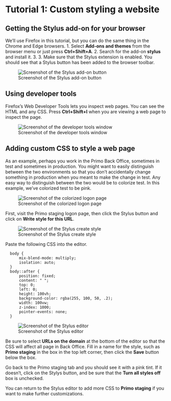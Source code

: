# Tutorial 1: Custom styling a website


## Getting the Stylus add-on for your browser
We'll use Firefox in this tutorial, but you can do the same thing in the Chrome and Edge browsers.
1. Select **Add-ons and themes** from the browser menu or just press **Ctrl+Shift+A**.
2. Search for the add-on **stylus** and install it.
3. 3. Make sure that the Stylus extension is enabled. You should see that a Stylus button has been added to the browser toolbar.

![Screenshot of the Stylus add-on button]({{site.baseurl}}/img/stylus_button.png)

## Using developer tools
Firefox's Web Developer Tools lets you inspect web pages. You can see the HTML and any CSS. Press **Ctrl+Shift+I** when you are viewing a web page to inspect the page. 

![Screenshot of the developer tools window]({{site.baseurl}}/img/dev_tools.png)

## Adding custom CSS to style a web page
As an example, perhaps you work in the Primo Back Office, sometimes in test and sometimes in production. You might want to easily distinguish between the two environments so that you don't accidentally change something in production when you meant to make the change in test. Any easy way to distinguish between the two would be to colorize test. In this example, we've colorized test to be pink.

![Screenshot of the colorized logon page]({{site.baseurl}}/img/bo_login.png)

First, visit the Primo staging logon page, then click the Stylus button and click on **Write style for this URL**.

![Screenshot of the Stylus create style]({{site.baseurl}}/img/staging_styles.png)

Paste the following CSS into the editor.

```
  body {
      mix-blend-mode: multiply;
      isolation: auto;
  }
  body::after {
      position: fixed;
      content: " ";
      top: 0;
      left: 0;
      height: 100vh;
      background-color: rgba(255, 100, 50, .2);
      width: 100vw;
      z-index: 1000;
      pointer-events: none;
  }
```
![Screenshot of the Stylus editor]({{site.baseurl}}/img/edit_style.png)

Be sure to select **URLs on the domain** at the bottom of the editor so that the CSS will affect all page in Back Office. Fill in a name for the style, such as **Primo staging** in the box in the top left corner, then click the **Save** button below the box.

Go back to the Primo staging tab and you should see it with a pink tint. If it doesn't, click on the Stylys button, and be sure that the **Turn all styles off** box is unchecked.

You can return to the Stylus editor to add more CSS to **Primo staging** if you want to make further customizations.
